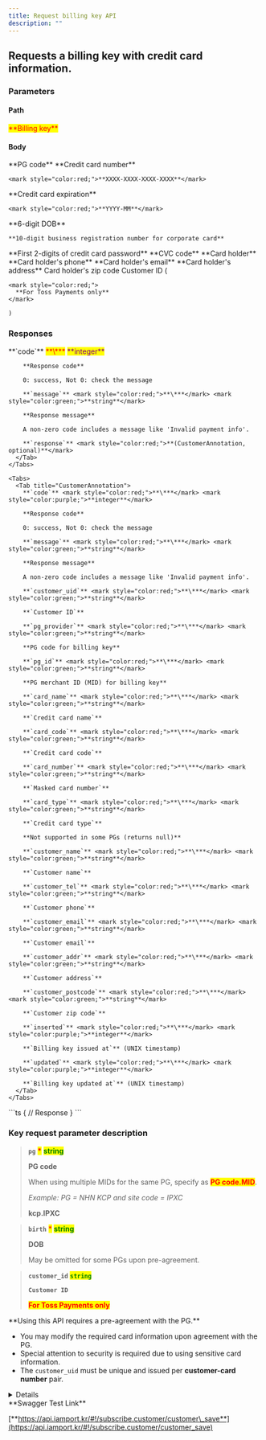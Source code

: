 ```yaml
---
title: Request billing key API
description: ""
---
```



## Requests a billing key with credit card information.

<Swagger method="post" path="/subscribe/customer/{customer_uid}" baseUrl="https://api.iamport.kr" summary="Requests a billing key with the customer's credit card information.">
  <SwaggerDescription />

  ### Parameters

  #### Path

  <SwaggerParameter name="customer_uid" type="String(80)" required="true">
    <mark style="color:red;">
      **Billing key**
    </mark>
  </SwaggerParameter>

  #### Body

  <SwaggerParameter required="true" name="pg" type="String">
    **PG code**
  </SwaggerParameter>

  <SwaggerParameter name="card_numb" type="String" required="true">
    **Credit card number**

    <mark style="color:red;">**XXXX-XXXX-XXXX-XXXX**</mark>
  </SwaggerParameter>

  <SwaggerParameter name="expiry" type="String" required="true">
    **Credit card expiration**

    <mark style="color:red;">**YYYY-MM**</mark>
  </SwaggerParameter>

  <SwaggerParameter name="birth" type="String" required="false">
    **6-digit DOB**

    **10-digit business registration number for corporate card**
  </SwaggerParameter>

  <SwaggerParameter name="pwd_2digit" type="String" required="false">
    **First 2-digits of credit card password**
  </SwaggerParameter>

  <SwaggerParameter name="cvc" type="String" required="false">
    **CVC code**
  </SwaggerParameter>

  <SwaggerParameter name="customer_name" type="String" required="false">
    **Card holder**
  </SwaggerParameter>

  <SwaggerParameter name="customer_tel" type="String" required="false">
    **Card holder's phone**
  </SwaggerParameter>

  <SwaggerParameter name="customer_email" type="String" required="false">
    **Card holder's email**
  </SwaggerParameter>

  <SwaggerParameter name="customer_addr" type="String" required="false">
    **Card holder's address**
  </SwaggerParameter>

  <SwaggerParameter name="customer_postcode" type="String" required="false">
    Card holder's zip code
  </SwaggerParameter>

  <SwaggerParameter name="customer_id" type="String">
    Customer ID (

    <mark style="color:red;">
      **For Toss Payments only**
    </mark>

    )
  </SwaggerParameter>

  ### Responses

  <SwaggerResponse status="200: OK" description="Success">
    <Tabs>
      <Tab title="CustomerResponse">
        **`code`** <mark style="color:red;">**\***</mark> <mark style="color:purple;">**integer**</mark>

        **Response code**

        0: success, Not 0: check the message

        **`message`** <mark style="color:red;">**\***</mark> <mark style="color:green;">**string**</mark>

        **Response message**

        A non-zero code includes a message like 'Invalid payment info'.

        **`response`** <mark style="color:red;">**(CustomerAnnotation, optional)**</mark>
      </Tab>
    </Tabs>

    <Tabs>
      <Tab title="CustomerAnnotation">
        **`code`** <mark style="color:red;">**\***</mark> <mark style="color:purple;">**integer**</mark>

        **Response code**

        0: success, Not 0: check the message

        **`message`** <mark style="color:red;">**\***</mark> <mark style="color:green;">**string**</mark>

        **Response message**

        A non-zero code includes a message like 'Invalid payment info'.

        **`customer_uid`** <mark style="color:red;">**\***</mark> <mark style="color:green;">**string**</mark>

        **`Customer ID`**

        **`pg_provider`** <mark style="color:red;">**\***</mark> <mark style="color:green;">**string**</mark>

        **PG code for billing key**

        **`pg_id`** <mark style="color:red;">**\***</mark> <mark style="color:green;">**string**</mark>

        **PG merchant ID (MID) for billing key**

        **`card_name`** <mark style="color:red;">**\***</mark> <mark style="color:green;">**string**</mark>

        **`Credit card name`**

        **`card_code`** <mark style="color:red;">**\***</mark> <mark style="color:green;">**string**</mark>

        **`Credit card code`**

        **`card_number`** <mark style="color:red;">**\***</mark> <mark style="color:green;">**string**</mark>

        **`Masked card number`**

        **`card_type`** <mark style="color:red;">**\***</mark> <mark style="color:green;">**string**</mark>

        **`Credit card type`**

        **Not supported in some PGs (returns null)**

        **`customer_name`** <mark style="color:red;">**\***</mark> <mark style="color:green;">**string**</mark>

        **`Customer name`**

        **`customer_tel`** <mark style="color:red;">**\***</mark> <mark style="color:green;">**string**</mark>

        **`Customer phone`**

        **`customer_email`** <mark style="color:red;">**\***</mark> <mark style="color:green;">**string**</mark>

        **`Customer email`**

        **`customer_addr`** <mark style="color:red;">**\***</mark> <mark style="color:green;">**string**</mark>

        **`Customer address`**

        **`customer_postcode`** <mark style="color:red;">**\***</mark> <mark style="color:green;">**string**</mark>

        **`Customer zip code`**

        **`inserted`** <mark style="color:red;">**\***</mark> <mark style="color:purple;">**integer**</mark>

        **`Billing key issued at`** (UNIX timestamp)

        **`updated`** <mark style="color:red;">**\***</mark> <mark style="color:purple;">**integer**</mark>

        **`Billing key updated at`** (UNIX timestamp)
      </Tab>
    </Tabs>
  </SwaggerResponse>

  <SwaggerResponse status="401: Unauthorized" description="Missing or invalid access token">
    ```ts
    {
      // Response
    }
    ```
  </SwaggerResponse>
</Swagger>

### **Key request parameter description**

> **`pg`** <mark style="color:red;">**\***</mark> <mark style="color:green;">**string**</mark>
>
> **PG code**
>
> When using multiple MIDs for the same PG, specify as <mark style="color:red;">**PG code.MID**</mark>.
>
> _Example: PG = NHN KCP and site code = IPXC_
>
> **kcp.IPXC**

> **`birth`** <mark style="color:red;">\*</mark> <mark style="color:green;">**string**</mark>
>
> **DOB**
>
> May be omitted for some PGs upon pre-agreement.

> **`customer_id`** <mark style="color:green;">**`string`**</mark>
>
> **`Customer ID`**
>
> <mark style="color:red;">**For Toss Payments only**</mark>

<Hint style="info">
  **Using this API requires a pre-agreement with the PG.**

  - You may modify the required card information upon agreement with the PG.
  - Special attention to security is required due to using sensitive card information.
  - The `customer_uid` must be unique and issued per **customer-card number** pair.
</Hint>

<Details>
  <p slot="summary">Response Model Schema</p>

  ```json
  {
    "code": 0,
    "message": "string",
    "response": {
      "customer_uid": "string",
      "pg_provider": "string",
      "pg_id": "string",
      "card_name": "string",
      "card_code": "string",
      "card_number": "string",
      "card_type": "null",
      "customer_name": "string",
      "customer_tel": "string",
      "customer_email": "string",
      "customer_addr": "string",
      "customer_postcode": "string",
      "inserted": 0,
      "updated": 0
    }
  }
  ```
</Details>

<Hint style="success">
  **Swagger Test Link**

  [**https://api.iamport.kr/#!/subscribe.customer/customer\_save**](https://api.iamport.kr/#!/subscribe.customer/customer_save)
</Hint>

